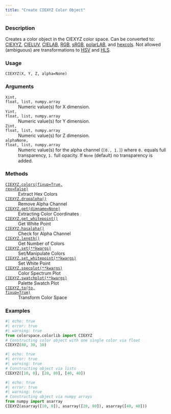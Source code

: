 ```yaml
---
title: "Create CIEXYZ Color Object"
---
```


### Description

Creates a color object in the CIEXYZ color space.
Can be converted to: [CIEXYZ](colorspace.colorlib.CIEXYZ.qmd), [CIELUV](colorspace.colorlib.CIELUV.qmd),
[CIELAB](colorspace.colorlib.CIELAB.qmd), [RGB](colorspace.colorlib.RGB.qmd), [sRGB](colorspace.colorlib.sRGB.qmd),
[polarLAB](colorspace.colorlib.polarLAB.qmd), and [hexcols](colorspace.colorlib.hexcols.qmd).
Not allowed (ambiguous) are transformations to [HSV](colorspace.colorlib.HSV.qmd) and [HLS](colorspace.colorlib.HLS.qmd).

### Usage

<pre><code class='language-python'>CIEXYZ(X, Y, Z, alpha=None)</code></pre>

### Arguments

<dl class="pyp-list param-list">
  <dt style = "white-space: nowrap; font-family: monospace; vertical-align: top">
   <code id="colorspace.colorlib.CIEXYZ:X">X</code><code class="argument-class">int, float, list, numpy.array</code>
  </dt>
 <dd>Numeric value(s) for X dimension.</dd>
  <dt style = "white-space: nowrap; font-family: monospace; vertical-align: top">
   <code id="colorspace.colorlib.CIEXYZ:Y">Y</code><code class="argument-class">int, float, list, numpy.array</code>
  </dt>
 <dd>Numeric value(s) for Y dimension.</dd>
  <dt style = "white-space: nowrap; font-family: monospace; vertical-align: top">
   <code id="colorspace.colorlib.CIEXYZ:Z">Z</code><code class="argument-class">int, float, list, numpy.array</code>
  </dt>
 <dd>Numeric value(s) for Z dimension.</dd>
  <dt style = "white-space: nowrap; font-family: monospace; vertical-align: top">
   <code id="colorspace.colorlib.CIEXYZ:alpha">alpha</code><code class="argument-class">None, float, list, numpy.array</code>
  </dt>
 <dd>Numeric value(s) for the alpha
channel (`[0., 1.]`) where `0.` equals full transparency, `1.` full
opacity. If `None` (default) no transparency is added.</dd>
</dl>

### Methods

<dl class="pyp-list method-list">
    <dt style = "white-space: nowrap; font-family: monospace; vertical-align: top">
       <code>[CIEXYZ.colors(fixup=True, rev=False)](colorspace.colorlib.CIEXYZ.colors.qmd)</code>
    </dt>
    <dd>Extract Hex Colors</dd>
    <dt style = "white-space: nowrap; font-family: monospace; vertical-align: top">
       <code>[CIEXYZ.dropalpha()](colorspace.colorlib.CIEXYZ.dropalpha.qmd)</code>
    </dt>
    <dd>Remove Alpha Channel</dd>
    <dt style = "white-space: nowrap; font-family: monospace; vertical-align: top">
       <code>[CIEXYZ.get(dimname=None)](colorspace.colorlib.CIEXYZ.get.qmd)</code>
    </dt>
    <dd>Extracting Color Coordinates</dd>
    <dt style = "white-space: nowrap; font-family: monospace; vertical-align: top">
       <code>[CIEXYZ.get_whitepoint()](colorspace.colorlib.CIEXYZ.get_whitepoint.qmd)</code>
    </dt>
    <dd>Get White Point</dd>
    <dt style = "white-space: nowrap; font-family: monospace; vertical-align: top">
       <code>[CIEXYZ.hasalpha()](colorspace.colorlib.CIEXYZ.hasalpha.qmd)</code>
    </dt>
    <dd>Check for Alpha Channel</dd>
    <dt style = "white-space: nowrap; font-family: monospace; vertical-align: top">
       <code>[CIEXYZ.length()](colorspace.colorlib.CIEXYZ.length.qmd)</code>
    </dt>
    <dd>Get Number of Colors</dd>
    <dt style = "white-space: nowrap; font-family: monospace; vertical-align: top">
       <code>[CIEXYZ.set(**kwargs)](colorspace.colorlib.CIEXYZ.set.qmd)</code>
    </dt>
    <dd>Set/Manipulate Colors</dd>
    <dt style = "white-space: nowrap; font-family: monospace; vertical-align: top">
       <code>[CIEXYZ.set_whitepoint(**kwargs)](colorspace.colorlib.CIEXYZ.set_whitepoint.qmd)</code>
    </dt>
    <dd>Set White Point</dd>
    <dt style = "white-space: nowrap; font-family: monospace; vertical-align: top">
       <code>[CIEXYZ.specplot(**kwargs)](colorspace.colorlib.CIEXYZ.specplot.qmd)</code>
    </dt>
    <dd>Color Spectrum Plot</dd>
    <dt style = "white-space: nowrap; font-family: monospace; vertical-align: top">
       <code>[CIEXYZ.swatchplot(**kwargs)](colorspace.colorlib.CIEXYZ.swatchplot.qmd)</code>
    </dt>
    <dd>Palette Swatch Plot</dd>
    <dt style = "white-space: nowrap; font-family: monospace; vertical-align: top">
       <code>[CIEXYZ.to(to, fixup=True)](colorspace.colorlib.CIEXYZ.to.qmd)</code>
    </dt>
    <dd>Transform Color Space</dd>
</dl>


### Examples

```python
#| echo: true
#| error: true
#| warning: true
from colorspace.colorlib import CIEXYZ
# Constructing color object with one single color via float
CIEXYZ(80, 30, 10)
```

```python
#| echo: true
#| error: true
#| warning: true
# Constructing object via lists
CIEXYZ([10, 0], [20, 80], [40, 40])
```

```python
#| echo: true
#| error: true
#| warning: true
# Constructing object via numpy arrays
from numpy import asarray
CIEXYZ(asarray([10, 0]), asarray([20, 80]), asarray([40, 40]))
```



